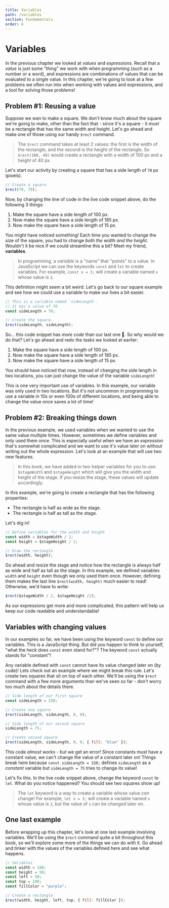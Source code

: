 ```yaml
---
title: Variables
path: /variables
section: Fundamentals
order: 6
---
```


# Variables

In the previous chapter we looked at _values_ and _expressions_. Recall that a _value_ is just some "thing" we work with when programming (such as a number or a word), and expressions are combinations of values that can be evaluated to a single value. In this chapter, we're going to look at a few problems we often run into when working with values and expressions, and a tool for solving those problems!

## Problem #1: Reusing a value

Suppose we wan to make a square. We don't know much about the square we're going to make, other than the fact that - since it's a square - it _must_ be a rectangle that has the same width and height. Let's go ahead and make one of those using our handy `$rect` command.

> The `$rect` command takes at least 2 values: the first is the width of the rectangle, and the second is the height of the rectangle. So `$rect(100, 40)` would create a rectangle with a width of 100 px and a height of 40 px.

Let's start our activity by creating a square that has a side length of `70` px (pixels).

```js live=true
// Create a square.
$rect(70, 70);
```

Now, by changing the line of code in the live code snippet above, do the following 3 things:

1. Make the square have a side length of 100 px.
2. Now make the square have a side length of 185 px.
3. Now make the square have a side length of 15 px.

You might have noticed something! Each time you wanted to change the size of the square, you had to change _both the width and the height_. Wouldn't it be nice if we could streamline this a bit? Meet my friend, **variables**. 

> In programming, a _variable_ is a "name" that "points" to a value. In JavaScript we can use the keywords `const` and `let` to create variables. For example, `const x = 3;` will create a variable named `x` whose value is `3`.

This definition might seem a bit weird. Let's go back to our square example and see how we could use a variable to make our lives a bit easier.

```js live=true
// This is a variable named `sideLength`.
// It has a value of 70.
const sideLength = 70;

// Create the square.
$rect(sideLength, sideLength);
```

So... this code snippet has _more code_ than our last one :eyes:. So why would we do that? Let's go ahead and redo the tasks we looked at earlier: 

1. Make the square have a side length of 100 px.
2. Now make the square have a side length of 185 px.
3. Now make the square have a side length of 15 px.

You should have noticed that now, instead of changing the side length in two locations, you can just change the value of the variable `sideLength`!

This is one very important use of variables. In this example, our variable was only used in two locations. But it's not uncommon in programming to use a variable in 10s or even 100s of different locations, and being able to change the value once saves a lot of time!

## Problem #2: Breaking things down

In the previous example, we used variables when we wanted to use the same value multiple times. However, sometimes we define variables and only used them once. This is especially useful when we have an _expression_ that's somewhat complicated and we want to use it's value later on without writing out the whole expression. Let's look at an example that will use two new features.

> In this book, we have added in two helper variables for you to use: `$stageWidth` and `$stageHeight` which will give you the width and height of the stage. If you resize the stage, these values will update accordingly.

In this example, we're going to create a rectangle that has the following properties:

- The rectangle is half as wide as the stage.
- The rectangle is half as tall as the stage.

Let's dig in!

```js live=true
// Define variables for the width and height
const width = $stageWidth / 2;
const height = $stageHeight / 2;

// Draw the rectangle
$rect(width, height);
```

Go ahead and resize the stage and notice how the rectangle is always half as wide and half as tall as the stage. In this example, we defined variables `width` and `height` even though we only used them once. However, defining them makes the last line `$rect(width, height)` much easier to read! Otherwise, we'd have to write:

```js
$rect($stageWidth / 2, $stageHeight /2);
```

As our expressions get more and more complicated, this pattern will help us keep our code readable and understandable!

## Variables with changing values

In our examples so far, we have been using the keyword `const` to define our variables. This is a JavaScript thing. But did you happen to think to yourself, "what the heck does `const` even stand for?"? The keyword `const` actually stands for "constant"!

Any variable defined with `const` cannot have its value changed later on (by code)! Lets check out an example where we might break this rule. Let's create two squares that sit on top of each other. We'll be using the `$rect` command with a few more arguments than we've seen so far - don't worry too much about the details there.

```js live=true
// Side length of our first square
const sideLength = 150;

// Create one square
$rect(sideLength, sideLength, 0, 0);

// Side length of our second square
sideLength = 75;

// Create second square
$rect(sideLength, sideLength, 0, 0, { fill: "blue" });
```

This code _almost_ works - but we get an error! Since constants must have a constant value, we can't change the value of a constant later on! Things break here because `const sideLength = 150;` defines `sideLength` as a _constant_ variable but `sideLength = 75` tries to change its value!

Let's fix this. In the live code snippet above, change the keyword `const` to `let`. What do you notice happened? You should see two squares show up!

> The `let` keyword is a way to create a variable whose value _can_ change! For example, `let x = 3;` will create a variable named `x` whose value is `3`, but the value of `x` can be changed later on.

## One last example

Before wrapping up this chapter, let's look at one last example involving variables. We'll be using the `$rect` command quite a bit throughout this book, so we'll explore some more of the things we can do with it. Go ahead and tinker with the values of the variables defined here and see what happens.

```js live=true
// Variables
const width = 100;
const height = 50;
const left = 50;
const top = 100;
const fillColor = "purple";

// Create a rectangle
$rect(width, height, left, top, { fill: fillColor });
```
